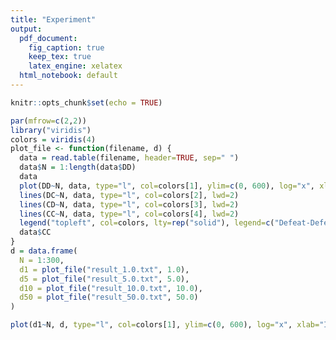 ```yaml
---
title: "Experiment"
output:
  pdf_document:
    fig_caption: true
    keep_tex: true
    latex_engine: xelatex
  html_notebook: default
---
```


```r
knitr::opts_chunk$set(echo = TRUE)
```

```r
par(mfrow=c(2,2))
library("viridis")
colors = viridis(4)
plot_file <- function(filename, d) {
  data = read.table(filename, header=TRUE, sep=" ")
  data$N = 1:length(data$DD)
  data
  plot(DD~N, data, type="l", col=colors[1], ylim=c(0, 600), log="x", xlab="Iteration", ylab="Count", lwd=2, main=paste("d =", d))
  lines(DC~N, data, type="l", col=colors[2], lwd=2)
  lines(CD~N, data, type="l", col=colors[3], lwd=2)
  lines(CC~N, data, type="l", col=colors[4], lwd=2)
  legend("topleft", col=colors, lty=rep("solid"), legend=c("Defeat-Defeat", "Defeat-Coop", "Coop-Defeat", "Coop-Coop"))
  data$CC
}
d = data.frame(
  N = 1:300,
  d1 = plot_file("result_1.0.txt", 1.0),
  d5 = plot_file("result_5.0.txt", 5.0),
  d10 = plot_file("result_10.0.txt", 10.0),
  d50 = plot_file("result_50.0.txt", 50.0)
)
```

```r
plot(d1~N, d, type="l", col=colors[1], ylim=c(0, 600), log="x", xlab="Iteration", ylab="Count", lwd=2, main="Coop Count")
```
